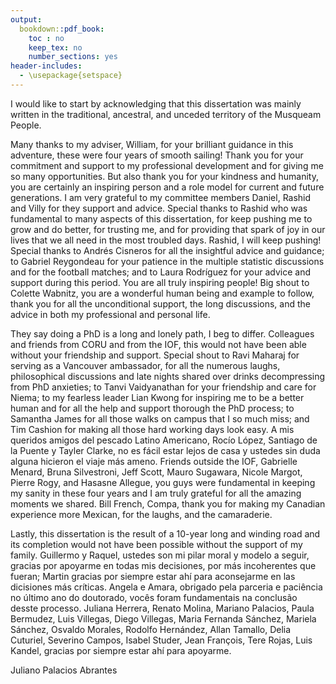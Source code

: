 ```yaml
---
output:
  bookdown::pdf_book:
    toc : no
    keep_tex: no
    number_sections: yes
header-includes:
  - \usepackage{setspace}
---
```

\doublespacing

I would like to start by acknowledging that this dissertation was mainly written in the traditional, ancestral, and unceded territory of the Musqueam People.

\vspace{5mm}


Many thanks to my adviser, William, for your brilliant guidance in this adventure, these were four years of smooth sailing! Thank you for your commitment and support to my professional development and for giving me so many opportunities. But also thank you for your kindness and humanity, you are certainly an inspiring person and a role model for current and future generations. I am very grateful to my committee members Daniel, Rashid and Villy for they support and advice. Special thanks to Rashid who was fundamental to many aspects of this dissertation, for keep pushing me to grow and do better, for trusting me, and for providing that spark of joy in our lives that we all need in the most troubled days. Rashid, I will keep pushing! Special thanks to Andrés Cisneros for all the insightful advice and guidance; to Gabriel Reygondeau for your patience in the multiple statistic discussions and for the football matches; and to Laura Rodríguez for your advice and support during this period. You are all truly inspiring people! Big shout to Colette Wabnitz, you are a wonderful human being and example to follow, thank you for all the unconditional support, the long discussions, and the advice in both my professional and personal life.

They say doing a PhD is a long and lonely path, I beg to differ. Colleagues and friends from CORU and from the IOF, this would not have been able without your friendship and support. Special shout to Ravi Maharaj for serving as a Vancouver ambassador, for all the numerous laughs, philosophical discussions and late nights shared over drinks decompressing from PhD anxieties; to Tanvi Vaidyanathan for your friendship and care for Niema; to my fearless leader Lian Kwong for inspiring me to be a better human and for all the help and support thorough the PhD process; to Samantha James for all those walks on campus that I so much miss; and Tim Cashion for making all those hard working days look easy. A mis queridos amigos del pescado Latino Americano, Rocío López, Santiago de la Puente y Tayler Clarke, no es fácil estar lejos de casa y ustedes sin duda alguna hicieron el viaje más ameno. Friends outside the IOF, Gabrielle Menard, Bruna Silvestroni, Jeff Scott, Mauro Sugawara, Nicole Margot, Pierre Rogy, and Hasasne Allegue, you guys were fundamental in keeping my sanity in these four years and I am truly grateful for all the amazing moments we shared. Bill French, Compa, thank you for making my Canadian experience more Mexican, for the laughs, and the camaraderie.

Lastly, this dissertation is the result of a 10-year long and winding road and its completion would not have been possible without the support of my family. Guillermo y Raquel, ustedes son mi pilar moral y modelo a seguir, gracias por apoyarme en todas mis decisiones, por más incoherentes que fueran; Martin gracias por siempre estar ahí para aconsejarme en las dicisiones más críticas. Angela e Amara, obrigado pela parceria e paciência no último ano do doutorado, vocês foram fundamentais na conclusão desste processo. Juliana Herrera, Renato Molina, Mariano Palacios, Paula Bermudez, Luis Villegas, Diego Villegas, Maria Fernanda Sánchez, Mariela Sánchez, Osvaldo Morales, Rodolfo Hernández, Allan Tamallo, Delia Cuturiel, Severino Campos, Isabel Studer, Jean François, Tere Rojas, Luis Kandel, gracias por siempre estar ahí para apoyarme.


\vspace{5mm}

Juliano Palacios Abrantes

\vspace{10mm}

\begin{flushright}

No solo no [hubiéra] logrado nada sin ustedes
\linebreak
sino con toda la gente que estuvo a [mi] alrededor desde el comienzo;  
\linebreak
algunos siguen hasta hoy. ¡Gracias totales!  

\vspace{5mm}
- Gustavo Cerati

\end{flushright}
